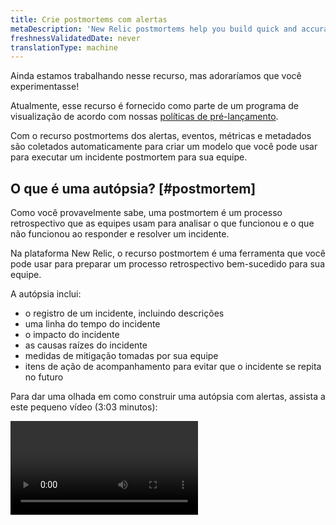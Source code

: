 ```yaml
---
title: Crie postmortems com alertas
metaDescription: 'New Relic postmortems help you build quick and accurate postmortems by collecting events, metrics, and metadata automatically.'
freshnessValidatedDate: never
translationType: machine
---
```


<Callout title="visualização">
  Ainda estamos trabalhando nesse recurso, mas adoraríamos que você experimentasse!

  Atualmente, esse recurso é fornecido como parte de um programa de visualização de acordo com nossas [políticas de pré-lançamento](/docs/licenses/license-information/referenced-policies/new-relic-pre-release-policy).
</Callout>

Com o recurso postmortems dos alertas, eventos, métricas e metadados são coletados automaticamente para criar um modelo que você pode usar para executar um incidente postmortem para sua equipe.

## O que é uma autópsia? [#postmortem]

Como você provavelmente sabe, uma postmortem é um processo retrospectivo que as equipes usam para analisar o que funcionou e o que não funcionou ao responder e resolver um incidente.

Na plataforma New Relic, o recurso postmortem é uma ferramenta que você pode usar para preparar um processo retrospectivo bem-sucedido para sua equipe.

A autópsia inclui:

* o registro de um incidente, incluindo descrições
* uma linha do tempo do incidente
* o impacto do incidente
* as causas raízes do incidente
* medidas de mitigação tomadas por sua equipe
* itens de ação de acompanhamento para evitar que o incidente se repita no futuro

Para dar uma olhada em como construir uma autópsia com alertas, assista a este pequeno vídeo (3:03 minutos):

<Video type="wistia" id="b0jcdks8eb" />

## Por que usar nossa ferramenta postmortem? [#why-postmortem]

Os alertas postmortems coletam automaticamente dados relacionados a um incidente, liberando sua equipe para se concentrar em análises e itens de ação para melhores respostas a incidentes futuros.

Pronto para começar? Certifique-se de ter uma [conta New Relic](https://newrelic.com/signup). É grátis, para sempre!

## Crie uma autópsia [#create-postmortem]

Quando um problema é resolvido, você pode criar uma autópsia.

Para encontrar seus problemas, acesse <DNT>**[one.newrelic.com &gt; All capabilities](https://one.newrelic.com/all-capabilities) &amp;gt; Alerts &amp;gt; Analyze**</DNT> e clique em <DNT>**Issues &amp; activity**</DNT>.

Problemas são grupos de incidentes relacionados ao mesmo problema subjacente. Quando um novo incidente é criado, a inteligência do incidente pode abrir um novo problema e avaliar outros problemas em aberto para possível correlação.

Siga estas etapas para criar uma autópsia.

### Etapa 1: entrar na página post-mortem [#postmortem-page]

No feed de problemas, selecione um problema aberto para sua análise post-mortem.

Para ver seus problemas fechados, no campo de pesquisa, clique no botão de filtro e selecione o estado do problema <DNT>**Closed**</DNT> .

Na página de detalhes do problema, clique em <DNT>**Close**</DNT> e em <DNT>**Create postmortem**</DNT>.

### Etapa 2: revisar, editar e comentar na linha do tempo [#edit-event-timeline]

Uma postmortem coleta os eventos e metadados ao longo da vida de um problema e cria automaticamente uma linha do tempo do evento.

<img title="The postmortem timeline" alt="A screenshot of the postmortem timeline showing how events are grouped by time and date." src="/images/accounts_screenshot-full_postmortem-1.webp" />

<figcaption>
  Um evento específico pode ser recolhido ou expandido para facilitar o foco no que é importante para você.
</figcaption>

Cada tipo de evento é rotulado com uma cor diferente para ajudar a distingui-los. ajuda da tag fornece contexto adicional útil.

Os tipos de eventos incluem incidente de anomalia, incidente, implantação e atividade do usuário.

Cada evento em uma edição é enquadrado em um cartão de evento. Você pode revisar a linha do tempo de eventos, excluir um cartão de evento ou adicionar um evento de usuário.

### Etapa 3: (opcional) adicionar um evento de usuário [#add-user-event]

<Callout variant="tip">
  Para adicionar uma nota como um evento de usuário na linha do tempo, mova o mouse abaixo de qualquer cartão, você verá a opção “Inserir cartão”.
</Callout>

Clique em &quot;Inserir cartão&quot;, insira os contextos e salve.

<img title="postmortem-2.png" alt="Screenshot of New Relic Postmortem Timeline Insert User Card" src="/images/accounts_screenshot-crop_postmortem-2.webp" />

### Etapa 4: (Opcional) Comente sobre um evento [#comment-event]

Para qualquer evento na linha do tempo, você pode adicionar comentários.

<img title="Postmortem comments" alt="A screenshot of the postmortem comments field." src="/images/accounts_screenshot-crop_postmortem-4.webp" />

<figcaption>
  Use comentários para colaborar com seus colegas ou lembre-se de contextos úteis posteriormente.
</figcaption>

### Etapa 5: Revise os metadados de um evento [#review-metadata]

Os metadados postmortem incluem questões e entidades associadas. Eles são adicionados automaticamente à autópsia. Você pode excluir qualquer entidade associada que não seja relevante para você.

O período do incidente também é incluído como metadados.

<img title="Postmortem metadata" alt="A screenshot of the postmortem page showing associated issues and entities, as well as the time frame." src="/images/accounts_screenshot-crop_postmortem-5.webp" />

Na parte superior da página postmortem, selecione o nível de gravidade do incidente. A gravidade é mostrada na página da lista post-mortem.

Você pode ajustar a hora de início e de término para refletir o período real do incidente, se for diferente do que foi capturado automaticamente.

### Etapa 6: Preencha as seções de contexto [#context-sections]

<img title="Postmortem context fields" alt="A screenshot of the postmortem reporting free text fields" src="/images/accounts_screenshot-crop_postmortem-6.webp" />

Para uma postmortem, as seções de título e <DNT>**What happened**</DNT> resumo são campos obrigatórios.

As seções de metadados e a linha do tempo do evento fornecem um contexto essencial sobre quais entidades são afetadas, quando e como.

Opcionalmente, você pode preencher as seções <DNT>**Root cause**</DNT> e <DNT>**Recovery actions**</DNT> para criar um registro retrospectivo mais detalhado.

## Veja suas autópsias [#view-postmortems]

Depois de criar uma ou mais autópsias, você poderá retornar a elas mais tarde. Siga estas etapas para obter uma lista de suas autópsias.

1. Vá para <DNT>**[one.newrelic.com &gt; All capabilities](https://one.newrelic.com/all-capabilities) &amp;gt; Alerts &amp;gt; Analyze**</DNT> e clique em <DNT>**Issues &amp; activity**</DNT>.

2. Clique na guia <DNT>**Postmortems**</DNT> .

   <img title="Postmortem list page" alt="A screenshot of the postmortem list page" src="/images/accounts_screenshot-full_postmortem-edit.webp" />

3. Selecione uma post-mortem individual para ver o registro post-mortem detalhado.

Se você decidir que não precisa mais de uma postmortem, no registro post mortem detalhado, clique em <DNT>**Delete postmortem**</DNT>.